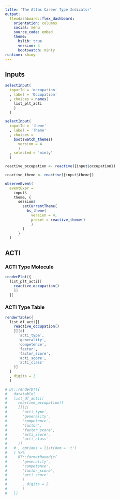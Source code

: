 ```yaml
---
title: 'The Atlas Career Type Indicator'
output: 
  flexdashboard::flex_dashboard:
    orientation: columns
    social: menu
    source_code: embed
    theme:
      bslib: true
      version: 4
      bootswatch: minty
runtime: shiny
---
```


## Inputs {.sidebar}

```r
selectInput(
  inputId = 'occupation'
  , label = 'Occupation'
  , choices = names(
    list_plt_acti
    )
  )

selectInput(
  inputId = 'theme'
  , label = 'Theme'
  , choices =
    bootswatch_themes(
      version = 4
      )
  , selected = 'minty'
  )

reactive_occupation <- reactive({input$occupation})

reactive_theme <- reactive({input$theme})

observeEvent(
  eventExpr =
    input$
    theme, {
      session$
        setCurrentTheme(
          bs_theme(
            version = 4,
            preset = reactive_theme()
            )
        )
      }
  )
```

## ACTI {.tabset}

### ACTI Type Molecule

```r
renderPlot({
  list_plt_acti[[
    reactive_occupation()
    ]]
  })
```

### ACTI Type Table

```r
renderTable({
  list_df_acti[[
    reactive_occupation()
    ]][c(
      'acti_type',
      'generality',
      'competence',
      'factor',
      'factor_score',
      'acti_score',
      'acti_class'
    )]
  }
  , digits = 2
  )

# DT::renderDT({
#   datatable(
#   list_df_acti[[
#     reactive_occupation()
#     ]][c(
#       'acti_type',
#       'generality',
#       'competence',
#       'factor',
#       'factor_score',
#       'acti_score',
#       'acti_class'
#     )]
#   # , options = list(dom = 't')
#   ) %>%
#     DT::formatRound(c(
#       'generality',
#       'competence',
#       'factor_score',
#       'acti_score'
#       )
#       , digits = 2
#       )
#   })
```
